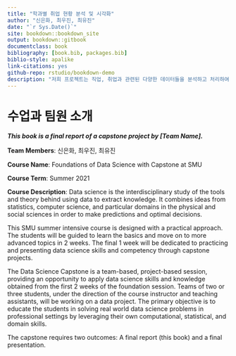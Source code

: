 ```yaml
--- 
title: "학과별 취업 현황 분석 및 시각화"
author: "신은화, 최우진, 최유진"
date: "`r Sys.Date()`"
site: bookdown::bookdown_site
output: bookdown::gitbook
documentclass: book
bibliography: [book.bib, packages.bib]
biblio-style: apalike
link-citations: yes
github-repo: rstudio/bookdown-demo
description: "저희 프로젝트는 직업, 취업과 관련된 다양한 데이터들을 분석하고 처리하여 시각화하는 것입니다. 조원들이 곧 고학년이 되기에 시각화 자료가 필요한 부분도 있지만, 청소년 때의 경험이 이 프로젝트를 구상하는 데에 큰 영향을 끼쳤습니다. 청소년 때 진로와 전공 선택을 하는 부분에 있어서 시각화 된 자료들도 별로 없고 정리가 되어있지 않아서 자료를 찾는 데에 어려움을 겪었습니다. 때문에, 전국의 모든 대학교, 모든 학과의 직업, 취업 관련 데이터를 종합해 시각화 자료를 만들어 도움을 주고 싶었습니다. 직업 만족도, 취업률, 임금 총 세 가지의 데이터를 사용하여 좋은 시각화 자료를 만들어 대학생, 청소년들이 진로를 정할 때 조금이라도 도움이 되고자 해당 프로젝트를 기획하게 되었습니다."
---
```

# 수업과 팀원 소개 {-}


__*This book is a final report of a capstone project by [Team Name].*__

__Team Members__: 신은화, 최우진, 최유진

__Course Name__: Foundations of Data Science with Capstone at SMU

__Course Term__: Summer 2021

__Course Description__: Data science is the interdisciplinary study of the tools and theory behind using data to extract knowledge. It combines ideas from statistics, computer science, and particular domains in the physical and social sciences in order to make predictions and optimal decisions.

This SMU summer intensive course is designed with a practical approach. The students will be guided to learn the basics and move on to more advanced topics in 2 weeks. The final 1 week will be dedicated to practicing and presenting data science skills and competency through capstone projects. 

The Data Science Capstone is a team-based, project-based session, providing an opportunity to apply data science skills and knowledge obtained from the first 2 weeks of the foundation session. Teams of two or three students, under the direction of the course instructor and teaching assistants, will be working on a data project. The primary objective is to educate the students in solving real world data science problems in professional settings by leveraging their own computational, statistical, and domain skills. 

The capstone requires two outcomes: A final report (this book) and a final presentation.



